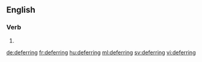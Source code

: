 ==English==

===Verb===
{{head|en}}

# {{present participle of|defer}}

[[de:deferring]]
[[fr:deferring]]
[[hu:deferring]]
[[ml:deferring]]
[[sv:deferring]]
[[vi:deferring]]